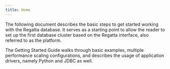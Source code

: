 ```yaml
---
title: Home
---
```



The following document describes the basic steps to get started working with the Regatta database. It serves as a starting point to allow the reader to set up the first database cluster based on the Regatta interface, also referred to as the platform.

The Getting Started Guide walks through basic examples, multiple performance scaling configurations, and describes the usage of application drivers, namely Python and JDBC as well.

<CardGroup cols={2}>
  <Card
    title="Getting Started Guide"
    icon="rocket"
    href="/prerequisites"
  />

  <Card
    title="Linear Scaling"
    icon="chart-line"
    href="/linear-scaling/linear-scaling"
  />

  <Card
    title="Regatta Platform"
    icon="layer-group"
    href="/regatta-platform/regatta-platform"
  />

  <Card
    title="Driver Support"
    icon="code"
    href="/drivers-and-clients/drivers-support"
  />

  <Card
    title="Database Schema"
    icon="database"
    href="/sql/specification"
  />

  <Card
    title="ORM Support"
    icon="server"
    href="/drivers-and-clients/drivers-support/javascript/object-relation-map-tool"
  />
</CardGroup>
